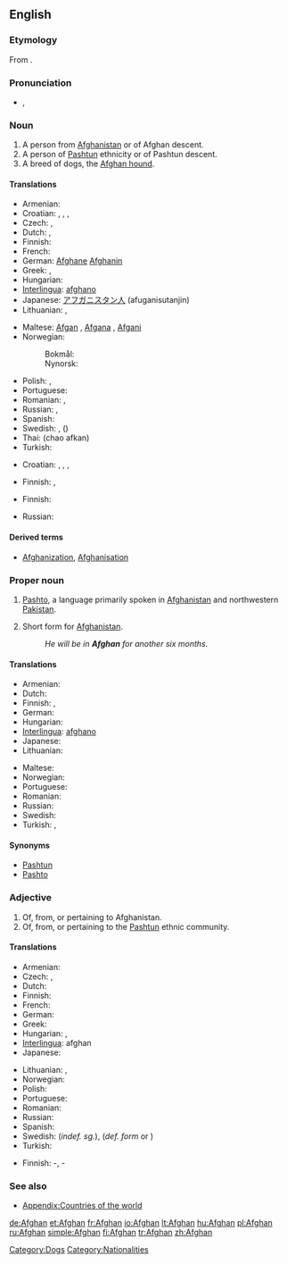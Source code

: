 {{also|afghan}}
==English==

{{wikipedia}}
{{wikipedia|Origins of the name Afghan}}

===Etymology===
From  {{etyl|sa}} {{term|sc=Deva|अस्वक|tr=a-svaka||horseman; horse people; horse breeders; land of horses|lang=sa}}.

===Pronunciation===
* {{a|UK}} {{IPA|/ˈæfˌɡæn/}}, {{SAMPA|/"{f%g{n/}}

===Noun===
{{en-noun}}

# A person from [[Afghanistan]] or of Afghan descent.
# A person of [[Pashtun]] ethnicity or of Pashtun descent.
# A breed of dogs, the [[Afghan hound]].

====Translations====
{{trans-top|person from Afghanistan}}
* Armenian: {{t-|hy|աֆղան|tr=afġan}}
* Croatian: {{t-|hr|Afgan|m|alt=Àfgan}}, {{t-|hr|Afganka|f|alt=Àfgānka}}, {{t-|hr|Afganistanac|m|alt=Afganistánac}}, {{t-|hr|Afganistanka|f|alt=Afganìstānka}}
* Czech: {{t-|cs|Afghánec|m}}, {{t-|cs|Afgánec|m}}
* Dutch: {{t+|nl|Afghaan|m}}, {{t+|nl|Afghaanse|f}}
* Finnish: {{t+|fi|afganistanilainen}}
* French: {{t+|fr|Afghan}}
* German: [[Afghane]] {{m}} [[Afghanin]] {{f}}
* Greek: {{t+|el|Αφγανός|m}}, {{t-|el|Αφγανή|f}}
* Hungarian: {{t+|hu|afgán}}
* [[Interlingua]]: [[afghano]]
* Japanese: [[アフガニスタン人]] (afuganisutanjin)
* Lithuanian: {{t+|lt|afganistanietis|m|xs=Lithuanian}},  {{t+|lt|afganistanietė|f|xs=Lithuanian}}
{{trans-mid}}
* Maltese: [[Afgan]] {{m}}, [[Afgana]] {{f}}, [[Afgani]] {{p}}
* Norwegian:
*: Bokmål: {{t+|no|afghaner|m}}
*: Nynorsk: {{t+|nn|afghanar|m|xs=Norwegian Nynorsk}}
* Polish: {{t+|pl|Afgańczyk|m}}, {{t+|pl|Afganka|f}}
* Portuguese: {{t+|pt|afegão}}
* Romanian: {{t+|ro|afgan|m}}, {{t+|ro|afgană|f}}
* Russian: {{t+|ru|афганец|m|tr=afgánec}}, {{t+|ru|афганка|f|tr=afgánka}}
* Spanish: {{t+|es|afgano}}
* Swedish: {{t|sv|afghan}}, {{t|sv|afghanska}} ({{f}})
* Thai: {{Thai|[[ชาวอาฟกัน]]}} (chao afkan)
* Turkish: {{t+|tr|Afgan}}
{{trans-bottom}}

{{trans-top|person of Pashtun ethnicity}}
* Croatian: {{t-|hr|Afgan|m|alt=Àfgan}}, {{t-|hr|Afganka|f|alt=Àfgānka}}, {{t-|hr|Afganistanac|m|alt=Afganistánac}}, {{t-|hr|Afganistanka|f|alt=Afganìstānka}}
{{trans-mid}}
* Finnish: {{t|fi|pataani}}, {{t-|fi|afgaani}}
{{trans-bottom}}

{{trans-top|Afghan hound}}
* Finnish: {{t+|fi|afgaaninvinttikoira}}
{{trans-mid}}
* Russian: {{t-|ru|афганская борзая|f|tr=afgánskaja borzája}}
{{trans-bottom}}

====Derived terms====
* [[Afghanization]], [[Afghanisation]]

===Proper noun===
{{en-proper noun}}

# [[Pashto]], a language primarily spoken in [[Afghanistan]] and northwestern [[Pakistan]].
# {{context|UK|military slang}} Short form for [[Afghanistan]].
#: ''He will be in '''Afghan''' for another six months.''

====Translations====
{{trans-top|Pashto language}}
* Armenian: {{t-|hy|աֆղաներեն|tr=afġaneren}}
* Dutch: {{t+|nl|Afghaans}}
* Finnish: {{t+|fi|paštu}}, {{t-|fi|afgaani}}
* German: {{t-|de|Afghanisch}}
* Hungarian: {{t+|hu|afgán}}
* [[Interlingua]]: [[afghano]]
* Japanese: {{t-|ja|アフガニスタン語|tr=afuganisutango}}
* Lithuanian: {{t|lt|afganistaniečių|p|xs=Lithuanian}}
{{trans-mid}}
* Maltese: {{t-|mt|L-Afgan|xs=Maltese}}
* Norwegian: {{t+|no|afghansk}}
* Portuguese: {{t+|pt|afegão}}
* Romanian: {{t+|ro|afgană|f}}
* Russian: {{t+|ru|афганский|tr=afgánskij}}
* Swedish: {{t+|sv|afghanska}}
* Turkish: {{t|tr|Peştuca}}, {{t|tr|Afganca}}
{{trans-bottom}}

====Synonyms====
* [[Pashtun]]
* [[Pashto]]

===Adjective===
{{en-adj|-}}

# Of, from, or pertaining to Afghanistan.
# Of, from, or pertaining to the [[Pashtun]] ethnic community.

====Translations====
{{trans-top|pertaining to Afghanistan}}
* Armenian: {{t|hy|աֆղանական|tr=afġanakan}}
* Czech: {{t-|cs|afgánský|m}}, {{t-|cs|afghánský|m}}
* Dutch: {{t+|nl|Afghaans}}
* Finnish: {{t+|fi|afganistanilainen}}
* French: {{t+|fr|afghan}}
* German: {{t+|de|afghanisch}}
* Greek: {{t-|el|αφγανικός||tr=afganikós}}
* Hungarian: {{t+|hu|afgán}}, {{t+|hu|afganisztáni}}
* [[Interlingua]]: afghan
* Japanese: {{t-|ja|アフガニスタンの|tr=afuganisutan no}}
{{trans-mid}}
* Lithuanian: {{t|lt|afganištanietiškas|m|xs=Lithuanian}},  {{t|lt|afganistanietiška|f|xs=Lithuanian}}
* Norwegian: {{t+|no|afghansk}}
* Polish: {{t+|pl|afgański|m}}
* Portuguese: {{t+|pt|afegão}}
* Romanian: {{t+|ro|afgan}}
* Russian: {{t+|ru|афганский|tr=afgánskij}}
* Spanish: {{t+|es|afgano}}
* Swedish: {{t|sv|afghansk}} (''indef. sg.''), {{t|sv|afghanska}} (''def. form'' or  {{p}})
* Turkish: {{t-|tr|afgan}}
{{trans-bottom}}

{{trans-top|pertaining to Pashtun}}
* Finnish: {{t|fi|pataani}}-, {{t-|fi|afgaani}}-
{{trans-mid}}
{{trans-bottom}}

===See also===
* [[Appendix:Countries of the world]]

[[Category:Dogs]]
[[Category:Nationalities]]

[[de:Afghan]]
[[et:Afghan]]
[[fr:Afghan]]
[[io:Afghan]]
[[lt:Afghan]]
[[hu:Afghan]]
[[pl:Afghan]]
[[ru:Afghan]]
[[simple:Afghan]]
[[fi:Afghan]]
[[tr:Afghan]]
[[zh:Afghan]]